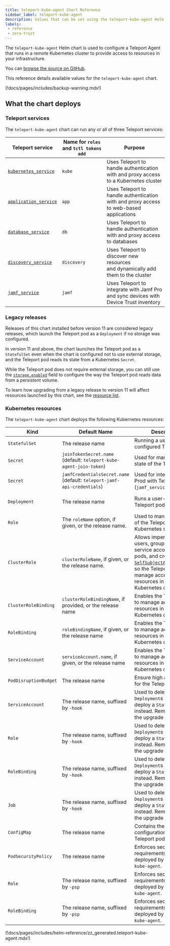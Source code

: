 ```yaml
---
title: teleport-kube-agent Chart Reference
sidebar_label: teleport-kube-agent
description: Values that can be set using the teleport-kube-agent Helm chart
labels:
 - reference
 - zero-trust
---
```


The `teleport-kube-agent` Helm chart is used to configure a Teleport Agent that
runs in a remote Kubernetes cluster to provide access to resources in your
infrastructure.

You can [browse the source on
GitHub](https://github.com/gravitational/teleport/tree/branch/v(=teleport.major_version=)/examples/chart/teleport-kube-agent).

This reference details available values for the `teleport-kube-agent` chart.

(!docs/pages/includes/backup-warning.mdx!)

## What the chart deploys

### Teleport services

The `teleport-kube-agent` chart can run any or all of three Teleport services:

| Teleport service                                                          | Name for `roles` and `tctl tokens add` | Purpose                                                                                      |
|---------------------------------------------------------------------------|----------------------------------------|----------------------------------------------------------------------------------------------|
| [`kubernetes_service`](../../enroll-resources/kubernetes-access/introduction.mdx)          | `kube`                                 | Uses Teleport to handle authentication<br/> with and proxy access to a Kubernetes cluster    |
| [`application_service`](../../zero-trust-access/enroll-resources/application-access/guides/guides.mdx)              | `app`                                  | Uses Teleport to handle authentication<br/> with and proxy access to web-based applications  |
| [`database_service`](../../enroll-resources/database-access/guides/guides.mdx)                    | `db`                                   | Uses Teleport to handle authentication<br/> with and proxy access to databases               |
| [`discovery_service`](../../enroll-resources/auto-discovery/auto-discovery.mdx)              | `discovery`                            | Uses Teleport to discover new resources<br/> and dynamically add them to the cluster         |
| [`jamf_service`](../../identity-governance/device-trust/jamf-integration.mdx) | `jamf`                                 | Uses Teleport to integrate with Jamf Pro<br/> and sync devices with Device Trust inventory   |

### Legacy releases

Releases of this chart installed before version 11 are considered legacy
releases, which launch the Teleport pod as a `Deployment` if no storage was
configured.

In version 11 and above, the chart launches the Teleport pod as a `StatefulSet`
even when the chart is configured not to use external storage, and the Teleport pod
reads its state from a Kubernetes `Secret`.

While the Teleport pod does not require external storage, you can still use the
[`storage.enabled`](#storageenabled) field to configure the way the Teleport pod
reads data from a persistent volume.

To learn how upgrading from a legacy release to version 11 will affect
resources launched by this chart, see the [resource
list](#kubernetes-resources).

### Kubernetes resources

The `teleport-kube-agent` chart deploys the following Kubernetes resources:

| Kind                  | Default Name                                                             | Description                                                                                                                                                                                                                                                                                             | When Deployed                                                                                                     |
|-----------------------|--------------------------------------------------------------------------|---------------------------------------------------------------------------------------------------------------------------------------------------------------------------------------------------------------------------------------------------------------------------------------------------------|-------------------------------------------------------------------------------------------------------------------|
| `StatefulSet`         | The release name                                                         | Running a user-configured Teleport pod.                                                                                                                                                                                                                                                                 | Always.                                                                                                           |
| `Secret`              | `joinTokenSecret.name` (default: `teleport-kube-agent-join-token`)       | Used for managing the state of the Teleport pod.                                                                                                                                                                                                                                              | `joinTokenSecret.secret` is `true`.                                                                                         |
| `Secret`              | `jamfCredentialsSecret.name` (default: `teleport-jamf-api-credentials`)  | Used for integrating Jamf Prod with Teleport (`jamf_service`).                                                                                                                                                                                                                                               | `jamfCredentialsSecret.create` is `true`                                                                     |
| `Deployment`          | The release name                                                         | Runs a user-configured Teleport pod.                                                                                                                                                                                                                                                                    | `storage.enabled` is `false` and the chart is being upgraded. Fresh installs will deploy a `StatefulSet` instead. |
| `Role`                | The `roleName` option, if given, or the release name.                    | Used to manage the state of the Teleport pod via Kubernetes secrets.                                                                                                                                                                                                                                    | Always.                                                                                                           |
| `ClusterRole`         | `clusterRoleName`, if given, or the release name.                        | Allows impersonating users, groups, and service accounts, getting pods, and creating [`SelfSubjectAccessReview`s](https://kubernetes.io/docs/reference/kubernetes-api/authorization-resources/self-subject-access-review-v1/) so the Teleport pod can manage access to resources in its Kubernetes cluster. | Always.                                                                                                       |
| `ClusterRoleBinding`  | `clusterRoleBindingName`, if provided, or the release name               | Enables the Teleport pod to manage access to resources in the Kubernetes cluster.                                                                                                                                                                                                                       | Always.                                                                                                           |
| `RoleBinding`         | `roleBindingName`, if given, or the release name                         | Enables the Teleport pod to manage access to resources in the Kubernetes cluster.                                                                                                                                                                                                                       | Always.                                                                                                           |
| `ServiceAccount`      | `serviceAccount.name`, if given, or the release name                     | Enables the Teleport pod to manage access to resources in the Kubernetes cluster.                                                                                                                                                                                                                       | `serviceAccount.create` is `true`                                                                                 |
| `PodDisruptionBudget` | The release name                                                         | Ensure high availability for the Teleport pod.                                                                                                                                                                                                                                                          | `highAvailability.podDisruptionBudget.enabled` is `true`.                                                         |
| `ServiceAccount`      | The release name, suffixed by `-hook`                                    | Used to delete legacy `Deployment`s in order to deploy a `StatefulSet` instead. Removed once the upgrade is complete.                                                                                                                                                                                   | If the `teleport-kube-agent` release contains a legacy `Deployment` resource.                                     |
| `Role`                | The release name, suffixed by `-hook`                                    | Used to delete legacy `Deployment`s in order to deploy a `StatefulSet` instead. Removed once the upgrade is complete.                                                                                                                                                                                   | If the `teleport-kube-agent` release contains a legacy `Deployment` resource.                                     |
| `RoleBinding`         | The release name, suffixed by `-hook`                                    | Used to delete legacy `Deployment`s in order to deploy a `StatefulSet` instead. Removed once the upgrade is complete.                                                                                                                                                                                   | If the `teleport-kube-agent` release contains a legacy `Deployment` resource.                                     |
| `Job`                 | The release name, suffixed by `-hook`                                    | Used to delete legacy `Deployment`s in order to deploy a `StatefulSet` instead. Removed once the upgrade is complete.                                                                                                                                                                                   | If the `teleport-kube-agent` release contains a legacy `Deployment` resource.                                     |
| `ConfigMap`           | The release name                                                         | Contains the configuration for the Teleport pod.                                                                                                                                                                                                                                                        | Always.                                                                                                           |
| `PodSecurityPolicy`   | The release name                                                         | Enforces security requirements for pods deployed by `teleport-kube-agent`.                                                                                                                                                                                                                              | `podSecurityPolicy.enabled` is `true` and the Kubernetes cluster version is < 1.23.                               |
| `Role`                | The release name, suffixed by `-psp`                                     | Enforces security requirements for pods deployed by `teleport-kube-agent`.                                                                                                                                                                                                                              | `podSecurityPolicy.enabled` is `true` and the Kubernetes cluster version is < 1.23.                               |
| `RoleBinding`         | The release name, suffixed by `-psp`                                     | Enforces security requirements for pods deployed by `teleport-kube-agent`.                                                                                                                                                                                                                              | `podSecurityPolicy.enabled` is `true` and the Kubernetes cluster version is < 1.23.                               |

(!docs/pages/includes/helm-reference/zz_generated.teleport-kube-agent.mdx!)
